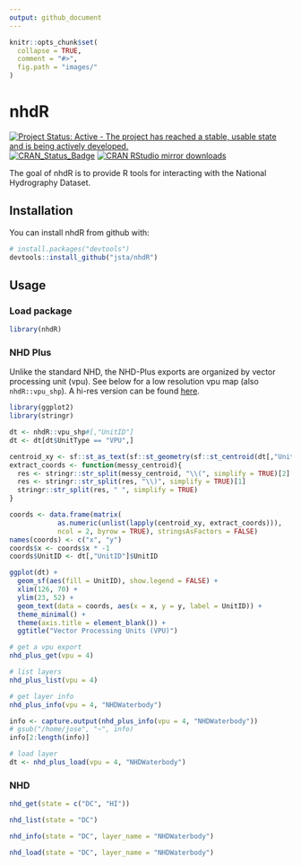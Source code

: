 ```yaml
---
output: github_document
---
```


<!-- README.md is generated from README.Rmd. Please edit that file -->

```r
knitr::opts_chunk$set(
  collapse = TRUE,
  comment = "#>",
  fig.path = "images/"
)
```

# nhdR

[![Project Status: Active - The project has reached a stable, usable state and is being actively developed.](http://www.repostatus.org/badges/latest/active.svg)](http://www.repostatus.org/#active)
[![CRAN\_Status\_Badge](http://www.r-pkg.org/badges/version/nhdR)](https://cran.r-project.org/package=nhdR) 
[![CRAN RStudio mirror downloads](http://cranlogs.r-pkg.org/badges/nhdR)](https://cran.r-project.org/package=nhdR)

The goal of nhdR is to provide R tools for interacting with the National Hydrography Dataset.

## Installation

You can install nhdR from github with:

```r
# install.packages("devtools")
devtools::install_github("jsta/nhdR")
```

## Usage
### Load package

```r
library(nhdR)
```

### NHD Plus

Unlike the standard NHD, the NHD-Plus exports are organized by vector processing unit (vpu). See below for a low resolution vpu map (also `nhdR::vpu_shp`). A hi-res version can be found [here](http://www.horizon-systems.com/NHDPlus/NHDPlusV2_data.php).

```r
library(ggplot2)
library(stringr)

dt <- nhdR::vpu_shp#[,"UnitID"]
dt <- dt[dt$UnitType == "VPU",]

centroid_xy <- sf::st_as_text(sf::st_geometry(sf::st_centroid(dt[,"UnitID"])))
extract_coords <- function(messy_centroid){
  res <- stringr::str_split(messy_centroid, "\\(", simplify = TRUE)[2]
  res <- stringr::str_split(res, "\\)", simplify = TRUE)[1]
  stringr::str_split(res, " ", simplify = TRUE)
}

coords <- data.frame(matrix(
            as.numeric(unlist(lapply(centroid_xy, extract_coords))),
            ncol = 2, byrow = TRUE), stringsAsFactors = FALSE)
names(coords) <- c("x", "y")
coords$x <- coords$x * -1
coords$UnitID <- dt[,"UnitID"]$UnitID

ggplot(dt) +
  geom_sf(aes(fill = UnitID), show.legend = FALSE) +
  xlim(126, 70) +
  ylim(23, 52) +
  geom_text(data = coords, aes(x = x, y = y, label = UnitID)) +
  theme_minimal() +
  theme(axis.title = element_blank()) +
  ggtitle("Vector Processing Units (VPU)")
```

```r
# get a vpu export
nhd_plus_get(vpu = 4)
```

```r
# list layers
nhd_plus_list(vpu = 4)
```

```r
# get layer info
nhd_plus_info(vpu = 4, "NHDWaterbody")
```

```r
info <- capture.output(nhd_plus_info(vpu = 4, "NHDWaterbody"))
# gsub("/home/jose", "~", info)
info[2:length(info)]
```

```r
# load layer
dt <- nhd_plus_load(vpu = 4, "NHDWaterbody")
```

### NHD

```r
nhd_get(state = c("DC", "HI"))
```

```r
nhd_list(state = "DC")
```

```r
nhd_info(state = "DC", layer_name = "NHDWaterbody")
```

```r
nhd_load(state = "DC", layer_name = "NHDWaterbody")
```

